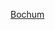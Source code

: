 {{Catnav|頁面分類|...|德國體育|德國足球|效力德國球會的球員}}
{{Catnav|頁面分類|...|各國足球|德國足球|效力德國球會的球員}}
{{main|波鸿足球俱乐部}}
{{Commonscat|Players of VfL Bochum}}

[[Category:效力德國球會的球員|Bochum]]